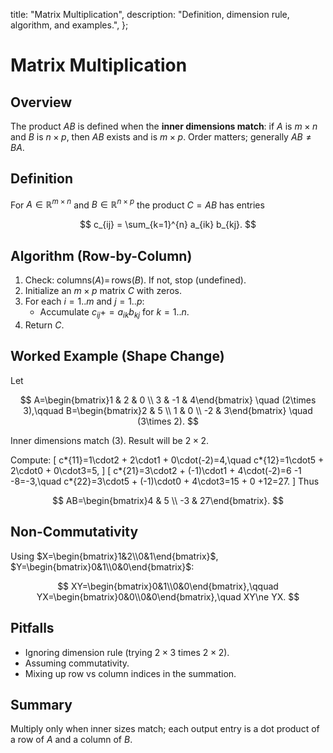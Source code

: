   title: "Matrix Multiplication",
  description: "Definition, dimension rule, algorithm, and examples.",
};

# Matrix Multiplication

## Overview

The product $AB$ is defined when the **inner dimensions match**: if $A$ is $m\times n$ and $B$ is $n\times p$, then $AB$ exists and is $m\times p$. Order matters; generally $AB \ne BA$.

## Definition

For $A \in \mathbb{R}^{m\times n}$ and $B \in \mathbb{R}^{n\times p}$ the product $C=AB$ has entries

$$
c_{ij} = \sum_{k=1}^{n} a_{ik} b_{kj}.
$$

## Algorithm (Row-by-Column)

1. Check: columns$(A)=\,$rows$(B)$. If not, stop (undefined).
2. Initialize an $m\times p$ matrix $C$ with zeros.
3. For each $i=1..m$ and $j=1..p$:
   - Accumulate $c_{ij} += a_{ik} b_{kj}$ for $k=1..n$.
4. Return $C$.

## Worked Example (Shape Change)

Let

$$
A=\begin{bmatrix}1 & 2 & 0 \\ 3 & -1 & 4\end{bmatrix} \quad (2\times 3),\qquad
B=\begin{bmatrix}2 & 5 \\ 1 & 0 \\ -2 & 3\end{bmatrix} \quad (3\times 2).
$$

Inner dimensions match (3). Result will be $2\times 2$.

Compute:
\[
c*{11}=1\cdot2 + 2\cdot1 + 0\cdot(-2)=4,\quad
c*{12}=1\cdot5 + 2\cdot0 + 0\cdot3=5,
\]
\[
c*{21}=3\cdot2 + (-1)\cdot1 + 4\cdot(-2)=6 -1 -8=-3,\quad
c*{22}=3\cdot5 + (-1)\cdot0 + 4\cdot3=15 + 0 +12=27.
\]
Thus

$$
AB=\begin{bmatrix}4 & 5 \\ -3 & 27\end{bmatrix}.
$$

## Non-Commutativity

Using $X=\begin{bmatrix}1&2\\0&1\end{bmatrix}$, $Y=\begin{bmatrix}0&1\\0&0\end{bmatrix}$:

$$
XY=\begin{bmatrix}0&1\\0&0\end{bmatrix},\qquad
YX=\begin{bmatrix}0&0\\0&0\end{bmatrix},\quad XY\ne YX.
$$

## Pitfalls

- Ignoring dimension rule (trying $2\times 3$ times $2\times 2$).
- Assuming commutativity.
- Mixing up row vs column indices in the summation.

## Summary

Multiply only when inner sizes match; each output entry is a dot product of a row of $A$ and a column of $B$.
